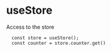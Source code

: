 ---
---

# useStore

Access to the store

```tsx
  const store = useStore();
  const counter = store.counter.get()
```

